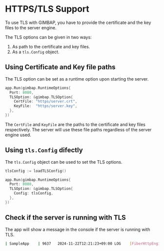 # HTTPS/TLS Support

To use TLS with GIMBAP, you have to provide the certificate and the key files to the server engine.

The TLS options can be given in two ways:

1. As path to the certificate and key files.
2. As a `tls.Config` object.

## Using Certificate and Key file paths

The TLS option can be set as a runtime option upon starting the server.

```go
app.Run(gimbap.RuntimeOptions{
  Port: 8080,
  TLSOption: &gimbap.TLSOption{
    CertFile: "https/server.crt",
    KeyFile:  "https/server.key",
  },
})
```

The `CertFile` and `KeyFile` are the paths to the certificate and key files respectively. The server will use these file paths
regardless of the server engine used.

## Using `tls.Config` difectly

The `tls.Config` object can be used to set the TLS options.

```go
tlsConfig := loadTLSConfig()

app.Run(gimbap.RuntimeOptions{
  Port: 8080,
  TLSOption: &gimbap.TLSOption{
    Config: tlsConfig,
  },
})
```

## Check if the server is running with TLS

The app will show a message in the console if the server is running with TLS.

```sh
| SampleApp    | 9637   2024-11-22T12:21:23+09:00 LOG    [FiberHttpEngine]    - Starting the http engine with TLS on port 8080
```
